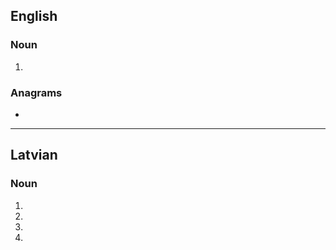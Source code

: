 {{also|Lodes|lodēs|lödes}}
==English==

===Noun===
{{head|en|noun form}}

# {{plural of|en|lode}}

===Anagrams===
* {{anagrams|en|a=delos|Delos|Deols|Doles|Ledos|OLEDs|doles|dosel|losed|soled}}

----

==Latvian==

===Noun===
{{head|lv|noun form|g=f}}

# {{lv-inflection of|lode|gen|s}}
# {{lv-inflection of|lode|nom|p}}
# {{lv-inflection of|lode|voc|p}}
# {{lv-inflection of|lode|acc|p}}